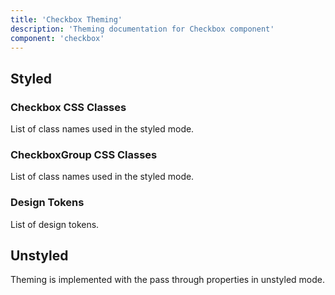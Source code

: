 ```yaml
---
title: 'Checkbox Theming'
description: 'Theming documentation for Checkbox component'
component: 'checkbox'
---
```


## Styled

### Checkbox CSS Classes

List of class names used in the styled mode.

<DocTable name="Checkbox" category="style" />

### CheckboxGroup CSS Classes

List of class names used in the styled mode.

<DocTable name="CheckboxGroup" category="style" />

### Design Tokens

List of design tokens.

<DocTable name="Checkbox" category="token" />

## Unstyled

Theming is implemented with the pass through properties in unstyled mode.
